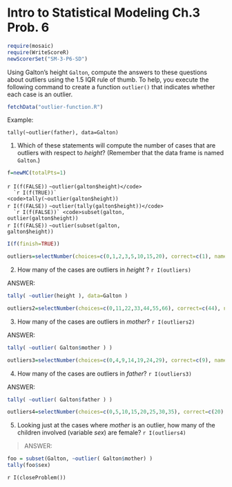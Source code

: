 Intro to Statistical Modeling Ch.3 Prob. 6
========================================================
```r
require(mosaic)
require(WriteScoreR)
newScorerSet("SM-3-P6-SD")
```

Using Galton's height `Galton`, compute the answers to these
questions about outliers using the 1.5 IQR rule of
thumb.  To help, you execute the following command to create a function `outlier()` that indicates whether each case is an outlier. 

```r
fetchData("outlier-function.R")
```

Example:
```
tally(~outlier(father), data=Galton)
```

1. Which of these statements will compute the number of cases that
  are outliers with respect to *height*?  (Remember that the data
  frame is named `Galton`.)
```r
f=newMC(totalPts=1)
```
  `r I(f(FALSE))` <code>~outlier(galton$height)</code>     
  `r I(f(TRUE))` <code>tally(~outlier(galton$height))</code>     
  `r I(f(FALSE))` <code>~outlier(tally(galton$height))</code>     
  `r I(f(FALSE))` <code>subset(galton, outlier(galton$height))</code>     
  `r I(f(FALSE))` <code>~outlier(subset(galton, galton$height))</code>
```r
I(f(finish=TRUE))
```
 
```r
outliers=selectNumber(choices=c(0,1,2,3,5,10,15,20), correct=c(1), name="height", totalPts=1)
```
2. How many of the cases are outliers in *height* ? `r I(outliers)`

<aside>
ANSWER:         
```r
tally( ~outlier(height ), data=Galton )      
```
</aside>

```r
outliers2=selectNumber(choices=c(0,11,22,33,44,55,66), correct=c(44), name="mother", totalPts=1)
```
3. How many of the cases are outliers in *mother*? `r I(outliers2)`

<aside>
ANSWER:
```r
tally( ~outlier( Galton$mother ) )      
```
</aside>

```r
outliers3=selectNumber(choices=c(0,4,9,14,19,24,29), correct=c(9), name="father", totalPts=1)
```
4. How many of the cases are outliers in *father*? `r I(outliers3)`

<aside>
ANSWER:
```r
tally( ~outlier( Galton$father ) )     
```
</aside>

```r
outliers4=selectNumber(choices=c(0,5,10,15,20,25,30,35), correct=c(20), name="female", totalPts=1)
```
5. Looking just at the cases where *mother* is an outlier, how
  many of the children involved (variable *sex*) are female? `r I(outliers4)`
  
<aside>
>ANSWER:
```r
foo = subset(Galton, ~outlier( Galton$mother) )      
tally(foo$sex)     
```
</aside>

`r I(closeProblem())`
